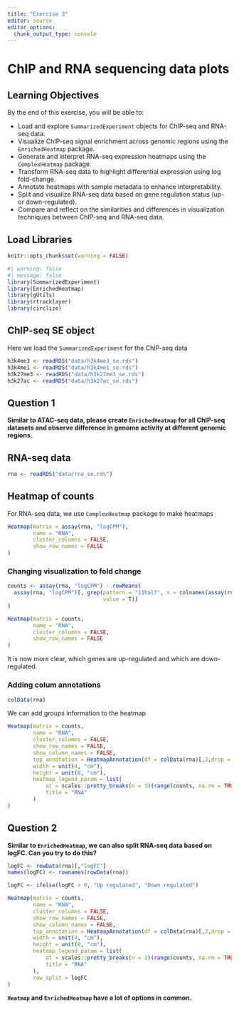 ```yaml
---
title: "Exercise 3"
editor: source
editor_options: 
  chunk_output_type: console
---
```


# ChIP and RNA sequencing data plots

## Learning Objectives
By the end of this exercise, you will be able to:

- Load and explore `SummarizedExperiment` objects for ChIP-seq and RNA-seq data.
- Visualize ChIP-seq signal enrichment across genomic regions using the `EnrichedHeatmap` package.
- Generate and interpret RNA-seq expression heatmaps using the `ComplexHeatmap` package.
- Transform RNA-seq data to highlight differential expression using log fold-change.
- Annotate heatmaps with sample metadata to enhance interpretability.
- Split and visualize RNA-seq data based on gene regulation status (up- or down-regulated).
- Compare and reflect on the similarities and differences in visualization techniques between ChIP-seq and RNA-seq data.


## Load Libraries

```r
knitr::opts_chunk$set(warning = FALSE) 
```

```r
#| warning: false
#| message: false
library(SummarizedExperiment)
library(EnrichedHeatmap)
library(gUtils)
library(rtracklayer)
library(circlize)
```


## ChIP-seq SE object
Here we load the `SummarizedExperiment` for the ChIP-seq data
```r
h3k4me3 <- readRDS("data/h3k4me3_se.rds")
h3k4me1 <- readRDS("data/h3k4me1_se.rds")
h3k27me3 <- readRDS("data/h3k27me3_se.rds")
h3k27ac <- readRDS("data/h3k27ac_se.rds")
```

## Question 1

**Similar to ATAC-seq data, please create `EnrichedHeatmap` for all ChIP-seq datasets and observe difference in genome activity at different genomic regions.**


## RNA-seq data
```r
rna <- readRDS("data/rna_se.rds")
```

## Heatmap of counts
For RNA-seq data, we use `ComplexHeatmap` package to make heatmaps

```r
Heatmap(matrix = assay(rna, "logCPM"), 
        name = "RNA", 
        cluster_columns = FALSE, 
        show_row_names = FALSE
)
```

### Changing visualization to fold change

```r
counts <- assay(rna, "logCPM") - rowMeans(
  assay(rna, "logCPM")[, grep(pattern = "11half", x = colnames(assay(rna, "logCPM")),
                              value = T)]
)
```

```r
Heatmap(matrix = counts, 
        name = "RNA", 
        cluster_columns = FALSE, 
        show_row_names = FALSE
)
```

It is now more clear, which genes are up-regulated and which are down-regulated.

### Adding colum annotations
```r
colData(rna)
```

We can add groups information to the heatmap
```r
Heatmap(matrix = counts, 
        name = "RNA", 
        cluster_columns = FALSE, 
        show_row_names = FALSE, 
        show_column_names = FALSE,
        top_annotation = HeatmapAnnotation(df = colData(rna)[,2,drop = FALSE]),
        width = unit(4, "cm"),
        height = unit(8, "cm"),
        heatmap_legend_param = list(
            at = scales::pretty_breaks(n = 3)(range(counts, na.rm = TRUE)), 
            title = "RNA"
        )
)
```

## Question 2

**Similar to `EnrichedHeatmap`, we can also split RNA-seq data based on logFC. Can you try to do this?**

:::{.callout-tip collapse="true"}
```r
logFC <- rowData(rna)[,"logFC"]
names(logFC) <- rownames(rowData(rna))

logFC <- ifelse(logFC > 0, "Up regulated", "Down regulated")

Heatmap(matrix = counts, 
        name = "RNA", 
        cluster_columns = FALSE, 
        show_row_names = FALSE, 
        show_column_names = FALSE,
        top_annotation = HeatmapAnnotation(df = colData(rna)[,2,drop = FALSE]),
        width = unit(4, "cm"),
        height = unit(8, "cm"),
        heatmap_legend_param = list(
            at = scales::pretty_breaks(n = 3)(range(counts, na.rm = TRUE)), 
            title = "RNA"
        ),
        row_split = logFC
)
```
:::

:::{.callout-important}
**`Heatmap` and `EnrichedHeatmap` have a lot of options in common.**
:::
